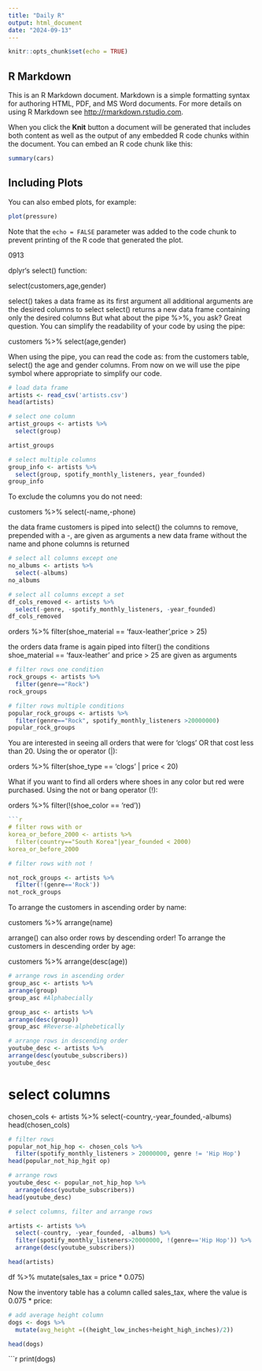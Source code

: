 ```yaml
---
title: "Daily R"
output: html_document
date: "2024-09-13"
---
```


```r
knitr::opts_chunk$set(echo = TRUE)
```

## R Markdown

This is an R Markdown document. Markdown is a simple formatting syntax for authoring HTML, PDF, and MS Word documents. For more details on using R Markdown see <http://rmarkdown.rstudio.com>.

When you click the **Knit** button a document will be generated that includes both content as well as the output of any embedded R code chunks within the document. You can embed an R code chunk like this:

```r
summary(cars)
```

## Including Plots

You can also embed plots, for example:

```r
plot(pressure)
```

Note that the `echo = FALSE` parameter was added to the code chunk to prevent printing of the R code that generated the plot.



0913

dplyr‘s select() function:

select(customers,age,gender)

select() takes a data frame as its first argument
all additional arguments are the desired columns to select
select() returns a new data frame containing only the desired columns
But what about the pipe %>%, you ask? Great question. You can simplify the readability of your code by using the pipe:

customers %>%
  select(age,gender)

When using the pipe, you can read the code as: 
from the customers table, select() the age and gender columns. 
From now on we will use the pipe symbol where appropriate to simplify our code.


```r
# load data frame
artists <- read_csv('artists.csv')
head(artists)
```

```r
# select one column
artist_groups <- artists %>%
  select(group)

artist_groups
```

```r
# select multiple columns
group_info <- artists %>%
  select(group, spotify_monthly_listeners, year_founded)
group_info

```


To exclude the columns you do not need:

customers %>%
  select(-name,-phone)

the data frame customers is piped into select()
the columns to remove, prepended with a -, are given as arguments
a new data frame without the name and phone columns is returned

```r
# select all columns except one
no_albums <- artists %>%
  select(-albums)
no_albums

```

```r
# select all columns except a set
df_cols_removed <- artists %>%
  select(-genre, -spotify_monthly_listeners, -year_founded)
df_cols_removed


```


orders %>%
  filter(shoe_material == 'faux-leather',price > 25)

the orders data frame is again piped into filter()
the conditions shoe_material == 'faux-leather' and price > 25 are given as arguments

```r
# filter rows one condition
rock_groups <- artists %>%
  filter(genre=="Rock")
rock_groups

```

```r
# filter rows multiple conditions
popular_rock_groups <- artists %>%
  filter(genre=="Rock", spotify_monthly_listeners >20000000)
popular_rock_groups
```

You are interested in seeing all orders that were for 'clogs' OR that cost less than 20. Using the or operator (|):

orders %>%
  filter(shoe_type == 'clogs' | price < 20)
  
  What if you want to find all orders where shoes in any color but red were purchased. Using the not or bang operator (!):

orders %>%
  filter(!(shoe_color == 'red'))


```r
```r
# filter rows with or
korea_or_before_2000 <- artists %>%
  filter(country=="South Korea"|year_founded < 2000)
korea_or_before_2000

```

```r
# filter rows with not !

not_rock_groups <- artists %>%
  filter(!(genre=='Rock'))
not_rock_groups

```

To arrange the customers in ascending order by name:

customers %>%
  arrange(name)
  
arrange() can also order rows by descending order! To arrange the customers in descending order by age:

customers %>%
  arrange(desc(age))
  
  
```r
# arrange rows in ascending order
group_asc <- artists %>%
arrange(group)
group_asc #Alphabecially

group_asc <- artists %>%
arrange(desc(group))
group_asc #Reverse-alphebetically
```

```r
# arrange rows in descending order
youtube_desc <- artists %>%
arrange(desc(youtube_subscribers))
youtube_desc
```
  
  
# select columns
chosen_cols <- artists %>% 
  select(-country,-year_founded,-albums)
head(chosen_cols)

```r
# filter rows
popular_not_hip_hop <- chosen_cols %>% 
  filter(spotify_monthly_listeners > 20000000, genre != 'Hip Hop') 
head(popular_not_hip_hgit op)
```

```r
# arrange rows
youtube_desc <- popular_not_hip_hop %>% 
  arrange(desc(youtube_subscribers))
head(youtube_desc)
```

```r
# select columns, filter and arrange rows

artists <- artists %>% 
  select(-country, -year_founded, -albums) %>% 
  filter(spotify_monthly_listeners>20000000, !(genre=='Hip Hop')) %>%
  arrange(desc(youtube_subscribers))

head(artists)
```

df %>%
  mutate(sales_tax = price * 0.075)

Now the inventory table has a column called sales_tax, where the value is 0.075 * price:


```r
# add average height column
dogs <- dogs %>% 
  mutate(avg_height =((height_low_inches+height_high_inches)/2))

head(dogs)
```


```r

print(dogs)
